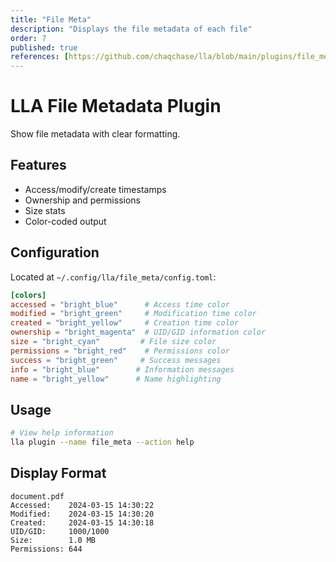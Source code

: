 ```yaml
---
title: "File Meta"
description: "Displays the file metadata of each file"
order: 7
published: true
references: [https://github.com/chaqchase/lla/blob/main/plugins/file_meta]
---
```

# LLA File Metadata Plugin

Show file metadata with clear formatting.

## Features

- Access/modify/create timestamps
- Ownership and permissions
- Size stats
- Color-coded output

## Configuration

Located at `~/.config/lla/file_meta/config.toml`:

```toml
[colors]
accessed = "bright_blue"      # Access time color
modified = "bright_green"     # Modification time color
created = "bright_yellow"     # Creation time color
ownership = "bright_magenta"  # UID/GID information color
size = "bright_cyan"         # File size color
permissions = "bright_red"    # Permissions color
success = "bright_green"     # Success messages
info = "bright_blue"        # Information messages
name = "bright_yellow"      # Name highlighting
```

## Usage

```bash
# View help information
lla plugin --name file_meta --action help
```

## Display Format

```
document.pdf
Accessed:    2024-03-15 14:30:22
Modified:    2024-03-15 14:30:20
Created:     2024-03-15 14:30:18
UID/GID:     1000/1000
Size:        1.0 MB
Permissions: 644
```

